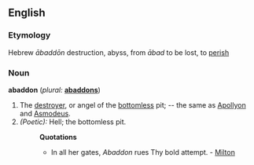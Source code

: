 {{wikisource1911Enc|Abaddon}}
==English==

===Etymology===
Hebrew ''&#257;badd&#333;n'' destruction, abyss, from ''&#257;bad'' to be lost, to [[perish]]

===Noun===
'''abaddon'''  (''plural:'' '''[[abaddons]]''')
#The [[destroyer]], or angel of the [[bottomless]] pit; -- the same as [[Apollyon]] and [[Asmodeus]].
#''(Poetic):'' Hell; the bottomless pit.
#:'''Quotations'''
#:*In all her gates, ''Abaddon'' rues Thy bold attempt. - [[Milton]]